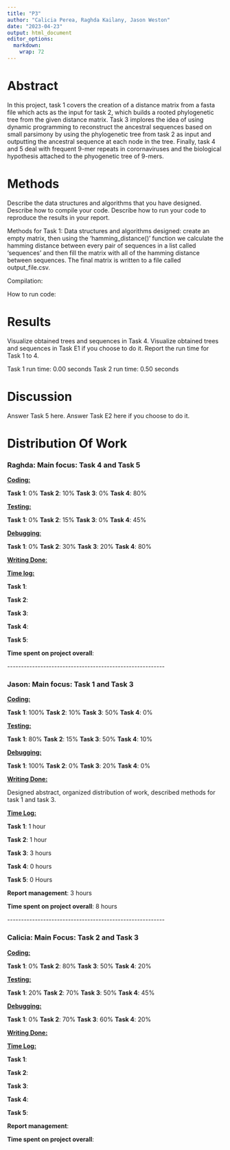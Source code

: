 ```yaml
---
title: "P3"
author: "Calicia Perea, Raghda Kailany, Jason Weston"
date: "2023-04-23"
output: html_document
editor_options: 
  markdown: 
    wrap: 72
---
```


# **Abstract**

In this project, task 1 covers the creation of a distance matrix from a
fasta file which acts as the input for task 2, which builds a rooted
phylogenetic tree from the given distance matrix. Task 3 implores the
idea of using dynamic programming to reconstruct the ancestral sequences
based on small parsimony by using the phylogenetic tree from task 2 as
input and outputting the ancestral sequence at each node in the tree.
Finally, task 4 and 5 deal with frequent 9-mer repeats in corornaviruses
and the biological hypothesis attached to the phyogenetic tree of
9-mers.

# **Methods**

Describe the data structures and algorithms that you have designed.
Describe how to compile your code. Describe how to run your code to
reproduce the results in your report.

Methods for Task 1: Data structures and algorithms designed: create an
empty matrix, then using the 'hamming_distance()' function we calculate
the hamming distance between every pair of sequences in a list called
'sequences' and then fill the matrix with all of the hamming distance
between sequences. The final matrix is written to a file called
output_file.csv.

Compilation:

How to run code:

# **Results**

Visualize obtained trees and sequences in Task 4. Visualize obtained
trees and sequences in Task E1 if you choose to do it. Report the run
time for Task 1 to 4.

Task 1 run time: 0.00 seconds Task 2 run time: 0.50 seconds

# **Discussion**

Answer Task 5 here. Answer Task E2 here if you choose to do it.

# **Distribution Of Work** 

### Raghda: Main focus: Task 4 and Task 5

[**Coding:**]{.underline}

**Task 1**: 0% **Task 2**: 10% **Task 3**: 0% **Task 4**: 80%

[**Testing:**]{.underline}

**Task 1**: 0% **Task 2**: 15% **Task 3**: 0% **Task 4**: 45%

[**Debugging**:]{.underline}

**Task 1**: 0% **Task 2**: 30% **Task 3**: 20% **Task 4**: 80%

[**Writing Done**:]{.underline}

[**Time log:**]{.underline}

**Task 1**:

**Task 2**:

**Task 3**:

**Task 4**:

**Task 5**:

**Time spent on project overall**:

\-\-\-\-\-\-\-\-\-\-\-\-\-\-\-\-\-\-\-\-\-\-\-\-\-\-\-\-\-\-\-\-\-\-\-\-\-\-\-\-\-\-\-\-\-\-\-\-\-\-\-\-\-\-\-\--

### Jason: Main focus: Task 1 and Task 3 

[**Coding:**]{.underline}

**Task 1**: 100% **Task 2**: 10% **Task 3**: 50% **Task 4**: 0%

[**Testing:**]{.underline}

**Task 1**: 80% **Task 2**: 15% **Task 3**: 50% **Task 4**: 10%

[**Debugging:**]{.underline}

**Task 1**: 100% **Task 2**: 0% **Task 3**: 20% **Task 4**: 0%

[**Writing Done:**]{.underline}

Designed abstract, organized distribution of work, described methods for
task 1 and task 3.

[**Time Log:**]{.underline}

**Task 1**: 1 hour

**Task 2**: 1 hour

**Task 3**: 3 hours

**Task 4**: 0 hours

**Task 5**: 0 Hours

**Report management**: 3 hours

**Time spent on project overall**: 8 hours

\-\-\-\-\-\-\-\-\-\-\-\-\-\-\-\-\-\-\-\-\-\-\-\-\-\-\-\-\-\-\-\-\-\-\-\-\-\-\-\-\-\-\-\-\-\-\-\-\-\-\-\-\-\-\-\--

### Calicia: Main Focus: Task 2 and Task 3 

[**Coding:**]{.underline}

**Task 1**: 0% **Task 2**: 80% **Task 3**: 50% **Task 4**: 20%

[**Testing:**]{.underline}

**Task 1**: 20% **Task 2**: 70% **Task 3**: 50% **Task 4**: 45%

[**Debugging:**]{.underline}

**Task 1**: 0% **Task 2**: 70% **Task 3**: 60% **Task 4**: 20%

[**Writing Done:**]{.underline}

[**Time Log:**]{.underline}

**Task 1**:

**Task 2**:

**Task 3**:

**Task 4**:

**Task 5**:

**Report management**:

**Time spent on project overall**:
